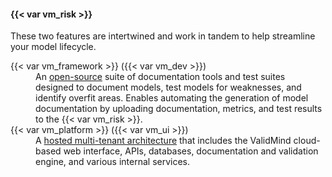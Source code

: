 #### {{< var vm_risk >}}

These two features are intertwined and work in tandem to help streamline your model lifecycle.

<span id="framework">{{< var vm_framework >}} ({{< var vm_dev >}})</span>
: An [open-source](https://github.com/validmind/developer-framework/) suite of documentation tools and test suites designed to document models, test models for weaknesses, and identify overfit areas. Enables automating the generation of model documentation by uploading documentation, metrics, and test results to the {{< var vm_risk >}}.

<span id="platform">{{< var vm_platform >}} ({{< var vm_ui >}})</span>
: A [hosted multi-tenant architecture]({{< var vm_url >}}) that includes the ValidMind cloud-based web interface, APIs, databases, documentation and validation engine, and various internal services. 